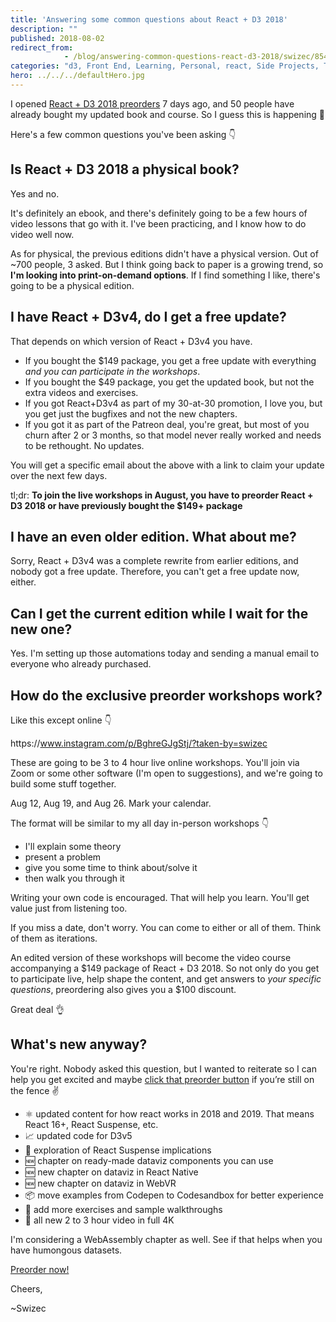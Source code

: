 ```yaml
---
title: 'Answering some common questions about React + D3 2018'
description: ""
published: 2018-08-02
redirect_from: 
            - /blog/answering-common-questions-react-d3-2018/swizec/8546
categories: "d3, Front End, Learning, Personal, react, Side Projects, Technical, Writing"
hero: ../../../defaultHero.jpg
---
```

I opened [React + D3 2018 preorders](https://gumroad.com/l/pMtnZ) 7 days ago, and 50 people have already bought my updated book and course. So I guess this is happening 🤘



Here's a few common questions you've been asking 👇



## Is React + D3 2018 a physical book?



Yes and no.



It's definitely an ebook, and there's definitely going to be a few hours of video lessons that go with it. I've been practicing, and I know how to do video well now.



As for physical, the previous editions didn't have a physical version. Out of ~700 people, 3 asked. But I think going back to paper is a growing trend, so **I'm looking into print-on-demand options**. If I find something I like, there's going to be a physical edition.



## I have React + D3v4, do I get a free update?



That depends on which version of React + D3v4 you have.



- If you bought the $149 package, you get a free update with everything _and you can participate in the workshops_.
- If you bought the $49 package, you get the updated book, but not the extra videos and exercises.
- If you got React+D3v4 as part of my 30-at-30 promotion, I love you, but you get just the bugfixes and not the new chapters.
- If you got it as part of the Patreon deal, you're great, but most of you churn after 2 or 3 months, so that model never really worked and needs to be rethought. No updates.



You will get a specific email about the above with a link to claim your update over the next few days.



tl;dr: **To join the live workshops in August, you have to preorder React + D3 2018 or have previously bought the $149+ package**



## I have an even older edition. What about me?



Sorry, React + D3v4 was a complete rewrite from earlier editions, and nobody got a free update. Therefore, you can't get a free update now, either.



## Can I get the current edition while I wait for the new one?



Yes. I'm setting up those automations today and sending a manual email to everyone who already purchased.



## How do the exclusive preorder workshops work?



Like this except online 👇



https&#x3A;//www.instagram.com/p/BghreGJgStj/?taken-by=swizec



These are going to be 3 to 4 hour live online workshops. You'll join via Zoom or some other software (I'm open to suggestions), and we're going to build some stuff together.



Aug 12, Aug 19, and Aug 26. Mark your calendar.



The format will be similar to my all day in-person workshops 👇



- I'll explain some theory
- present a problem
- give you some time to think about/solve it
- then walk you through it



Writing your own code is encouraged. That will help you learn. You'll get value just from listening too.



If you miss a date, don't worry. You can come to either or all of them. Think of them as iterations.



An edited version of these workshops will become the video course accompanying a $149 package of React + D3 2018. So not only do you get to participate live, help shape the content, and get answers to _your specific questions_, preordering also gives you a $100 discount.



Great deal 👌



## What's new anyway?



You're right. Nobody asked this question, but I wanted to reiterate so I can help you get excited and maybe [click that preorder button](https://gumroad.com/l/pMtnZ) if you’re still on the fence ✌️



- ⚛️ updated content for how react works in 2018 and 2019. That means React 16+, React Suspense, etc.
- 📈 updated code for D3v5
- 🚟 exploration of React Suspense implications
- 🆕 chapter on ready-made dataviz components you can use
- 🆕 new chapter on dataviz in React Native
- 🆕 new chapter on dataviz in WebVR
- 📦 move examples from Codepen to Codesandbox for better experience
- 🏃 add more exercises and sample walkthroughs
- 🎥 all new 2 to 3 hour video in full 4K



I'm considering a WebAssembly chapter as well. See if that helps when you have humongous datasets.





<!--[if mso]>
  <v:roundrect xmlns:v="urn:schemas-microsoft-com:vml" xmlns:w="urn:schemas-microsoft-com:office:word" href="https://gumroad.com/l/pMtnZ" style="height:40px;v-text-anchor:middle;width:200px;" arcsize="10%" strokecolor="#1e3650" fillcolor="#ffa824">
    <w:anchorlock/>
    <center style="color:#ffffff;font-family:sans-serif;font-size:13px;font-weight:bold;">Preorder now!</center>
  </v:roundrect>
<![endif]-->

[Preorder now!](https://gumroad.com/l/pMtnZ)





Cheers,



~Swizec
